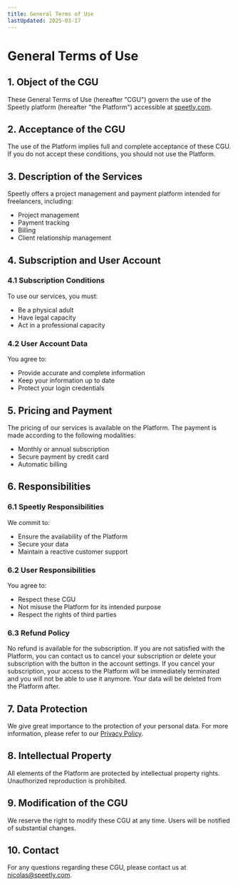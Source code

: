 ```yaml
---
title: General Terms of Use
lastUpdated: 2025-03-17
---
```


# General Terms of Use

## 1. Object of the CGU

These General Terms of Use (hereafter "CGU") govern the use of the Speetly platform (hereafter "the Platform") accessible at [speetly.com](https://speetly.com).

## 2. Acceptance of the CGU

The use of the Platform implies full and complete acceptance of these CGU. If you do not accept these conditions, you should not use the Platform.

## 3. Description of the Services

Speetly offers a project management and payment platform intended for freelancers, including:

- Project management
- Payment tracking
- Billing
- Client relationship management

## 4. Subscription and User Account

### 4.1 Subscription Conditions

To use our services, you must:
- Be a physical adult
- Have legal capacity
- Act in a professional capacity

### 4.2 User Account Data

You agree to:
- Provide accurate and complete information
- Keep your information up to date
- Protect your login credentials

## 5. Pricing and Payment

The pricing of our services is available on the Platform. The payment is made according to the following modalities:
- Monthly or annual subscription
- Secure payment by credit card
- Automatic billing

## 6. Responsibilities

### 6.1 Speetly Responsibilities

We commit to:
- Ensure the availability of the Platform
- Secure your data
- Maintain a reactive customer support

### 6.2 User Responsibilities

You agree to:
- Respect these CGU
- Not misuse the Platform for its intended purpose
- Respect the rights of third parties

### 6.3 Refund Policy

No refund is available for the subscription. If you are not satisfied with the Platform, you can contact us to cancel your subscription or delete your subscription with the button in the account settings. 
If you cancel your subscription, your access to the Platform will be immediately terminated and you will not be able to use it anymore. Your data will be deleted from the Platform after.

## 7. Data Protection

We give great importance to the protection of your personal data. For more information, please refer to our [Privacy Policy](/legal/privacy-policy).

## 8. Intellectual Property

All elements of the Platform are protected by intellectual property rights. Unauthorized reproduction is prohibited.

## 9. Modification of the CGU

We reserve the right to modify these CGU at any time. Users will be notified of substantial changes.

## 10. Contact

For any questions regarding these CGU, please contact us at [nicolas@speetly.com](mailto:nicolas@speetly.com). 